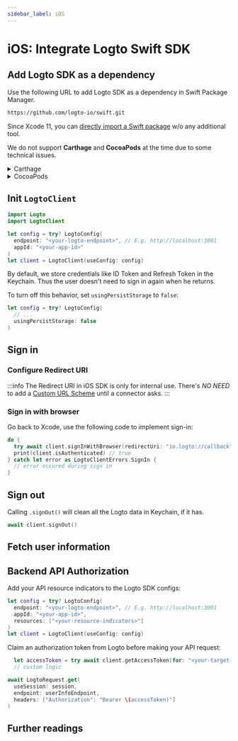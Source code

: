 ```yaml
---
sidebar_label: iOS
---
```



# iOS: Integrate Logto Swift SDK

<AppNote type="Native App" />

## Add Logto SDK as a dependency

Use the following URL to add Logto SDK as a dependency in Swift Package Manager.

```bash
https://github.com/logto-io/swift.git
```

Since Xcode 11, you can [directly import a Swift package](https://developer.apple.com/documentation/swift_packages/adding_package_dependencies_to_your_app) w/o any additional tool.

We do not support **Carthage** and **CocoaPods** at the time due to some technical issues.

<details>

<summary>Carthage</summary>

Carthage [needs a `xcodeproj` file to build](https://github.com/Carthage/Carthage/issues/1226#issuecomment-290931385), but `swift package generate-xcodeproj` will report a failure since we are using binary targets
for native social plugins. We will try to find a workaround later.

</details>

<details>

<summary>CocoaPods</summary>

CocoaPods [does not support local dependency](https://github.com/CocoaPods/CocoaPods/issues/3276) and monorepo, thus it&apos;s hard to create a `.podspec` for this repo.

</details>

## Init `LogtoClient`

```swift
import Logto
import LogtoClient

let config = try? LogtoConfig(
  endpoint: "<your-logto-endpoint>", // E.g. http://localhost:3001
  appId: "<your-app-id>"
)
let client = LogtoClient(useConfig: config)
```

By default, we store credentials like ID Token and Refresh Token in the Keychain. Thus the user doesn't need to sign in again when he returns.

To turn off this behavior, set `usingPersistStorage` to `false`:

```swift
let config = try? LogtoConfig(
  // ...
  usingPersistStorage: false
)
```

## Sign in

### Configure Redirect URI

<ConfigureRedirectUri figureSrc={redirectUriFigure} redirectUri="io.logto://callback" />

:::info
The Redirect URI in iOS SDK is only for internal use. There's _NO NEED_ to add a [Custom URL Scheme](https://developer.apple.com/documentation/xcode/defining-a-custom-url-scheme-for-your-app) until a connector asks.
:::

### Sign in with browser

<SignInNote calling=".signInWithBrowser(redirectUri:)" />

Go back to Xcode, use the following code to implement sign-in:

```swift
do {
  try await client.signInWithBrowser(redirectUri: "io.logto://callback")
  print(client.isAuthenticated) // true
} catch let error as LogtoClientErrors.SignIn {
  // error occured during sign in
}
```

## Sign out

Calling `.signOut()` will clean all the Logto data in Keychain, if it has.

```swift
await client.signOut()
```

## Fetch user information

<FetchUserInformation apiCodeFragment="logtoClient.fetchUserInfo()" />

## Backend API Authorization

<GetAuthorizationToken />

Add your API resource indicators to the Logto SDK configs:

```swift
let config = try? LogtoConfig(
  endpoint: "<your-logto-endpoint>", // E.g. http://localhost:3001
  appId: "<your-app-id>",
  resources: ["<your-resource-indicators>"]
)
let client = LogtoClient(useConfig: config)
```

Claim an authorization token from Logto before making your API request:

```swift
  let accessToken = try await client.getAccessToken(for: "<your-target-api-resource>")
  // custom logic
```

<ApplyAuthorizationToken />

```swift
await LogtoRequest.get(
  useSession: session,
  endpoint: userInfoEndpoint,
  headers: ["Authorization": "Bearer \(accessToken)"]
)
```

## Further readings

<FurtherReadings />
